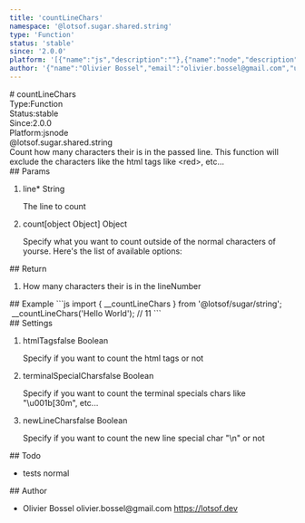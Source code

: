 ```yaml
---
title: 'countLineChars'
namespace: '@lotsof.sugar.shared.string'
type: 'Function'
status: 'stable'
since: '2.0.0'
platform: '[{"name":"js","description":""},{"name":"node","description":""}]'
author: '{"name":"Olivier Bossel","email":"olivier.bossel@gmail.com","url":"https://lotsof.dev"}'
---
```

<div class="docmap-mdx">
# countLineChars
<div class="_metas">
<div class="_type"><span class="_type-label">Type:</span><span class="_type-value">Function</span></div>
<div class="_status"><span class="_status-label">Status:</span><span class="_status-value -stable">stable</span></div>
<div class="_since"><span class="_since-label">Since:</span><span class="_since-value">2.0.0</span></div>
<div class="_platform"><span class="_platform-label">Platform:</span><span class="_platform-value -js">js</span><span class="_platform-value -node">node</span></div>
</div>
<div class="_namespace">@lotsof.sugar.shared.string</div>
<div class="_description">
Count how many characters their is in the passed line.
This function will exclude the characters like the html tags like &lt;red&gt;, etc...
</div>
<div class="_params">
## Params
<ol class="_list">
<li class="_item">
<span class="_name">line<span class="_required">*</span></span><span class="_default"></span> <span class="_type">String</span>
<p class="_description">The line to count</p>
</li>
<li class="_item">
<span class="_name">count</span><span class="_default">&lsqb;object Object&rsqb;</span> <span class="_type">Object</span>
<p class="_description">Specify what you want to count outside of the normal characters of yourse&period; Here&apos;s the list of available options&colon;</p>
</li>
</ol>
</div>
<div class="_return">
## Return
<ol class="_list">
<li class="_item">
<span class="_description">How many characters their is in the line</span><span class="_default"></span><span class="_type">Number</span>
</li>
</ol>
</div>
<div class="_examples">
## Example
```js
import { __countLineChars } from '@lotsof/sugar/string';
 __countLineChars('Hello <red>World</red>'); // 11
```
</div>
<div class="_settings">
## Settings
<ol class="_list">
<li class="_item">
<span class="_name">htmlTags</span><span class="_default">false</span> <span class="_type">Boolean</span>
<p class="_description">Specify if you want to count the html tags or not</p>
</li>
<li class="_item">
<span class="_name">terminalSpecialChars</span><span class="_default">false</span> <span class="_type">Boolean</span>
<p class="_description">Specify if you want to count the terminal specials chars like "\u001b[30m", etc...</p>
</li>
<li class="_item">
<span class="_name">newLineChars</span><span class="_default">false</span> <span class="_type">Boolean</span>
<p class="_description">Specify if you want to count the new line special char "\n" or not</p>
</li>
</ol>
</div>
<div class="_todo">
## Todo
<ul class="_list">
<li class="_item">
<span class="_description">tests</span>
<span class="_priority -normal">normal</span>
</li>
</ul>
</div>
<div class="_author">
## Author
<ul class="_list">
<li class="_item">
<span class="_name">Olivier Bossel</span>
<span class="_email">olivier.bossel@gmail.com</span>
<a href="https://lotsof.dev" target="_blank" class="_url">https://lotsof.dev</a>
</li>
</ul>
</div>
</div>